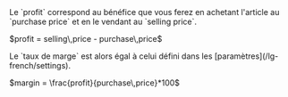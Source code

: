   <Accordion icon="input-numeric" title="Profit (PRF)">
    <ResponseField name="profit" type="decimal">
      Le `profit` correspond au bénéfice que vous ferez en achetant l'article au `purchase price` et en le vendant au `selling price`.
      <p>$profit = selling\,price - purchase\,price$</p>
      Le `taux de marge` est alors égal à celui défini dans les [paramètres](/lg-french/settings).
      <p>$margin = \frac{profit}{purchase\,price}*100$</p>
    </ResponseField>
  </Accordion>